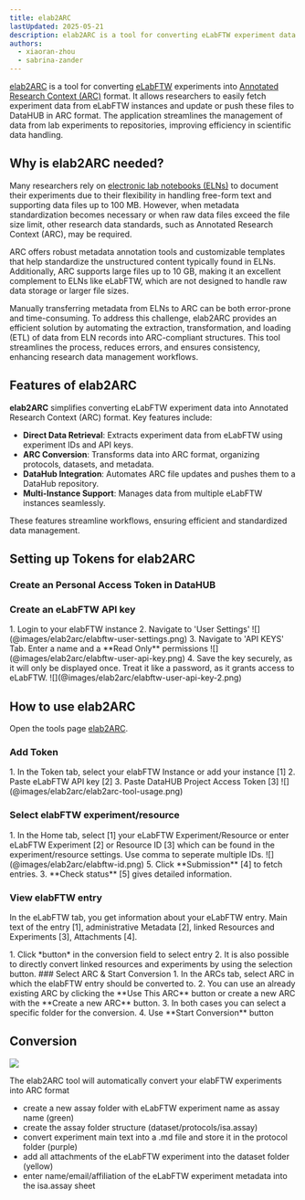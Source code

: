 ```yaml
---
title: elab2ARC
lastUpdated: 2025-05-21
description: elab2ARC is a tool for converting eLabFTW experiment data into ARC format.
authors: 
  - xiaoran-zhou
  - sabrina-zander
---
```



[elab2ARC](http://nfdi4plants.org/elab2arc) is a tool for converting [eLabFTW](https://www.elabftw.net/) experiments into [Annotated Research Context (ARC)](/nfdi4plants.knowledgebase/core-concepts/arc/) format. It allows researchers to easily fetch experiment data from eLabFTW instances and update or push these files to DataHUB in ARC format. The application streamlines the management of data from lab experiments to repositories, improving efficiency in scientific data handling.

## Why is elab2ARC needed?

Many researchers rely on [electronic lab notebooks (ELNs)](/nfdi4plants.knowledgebase/fundamentals/electronic-lab-notebooks/) to document their experiments due to their flexibility in handling free-form text and supporting data files up to 100 MB. However, when metadata standardization becomes necessary or when raw data files exceed the file size limit, other research data standards, such as Annotated Research Context (ARC), may be required.

ARC offers robust metadata annotation tools and customizable templates that help standardize the unstructured content typically found in ELNs. Additionally, ARC supports large files up to 10 GB, making it an excellent complement to ELNs like eLabFTW, which are not designed to handle raw data storage or larger file sizes.

Manually transferring metadata from ELNs to ARC can be both error-prone and time-consuming. To address this challenge, elab2ARC provides an efficient solution by automating the extraction, transformation, and loading (ETL) of data from ELN records into ARC-compliant structures. This tool streamlines the process, reduces errors, and ensures consistency, enhancing research data management workflows.

## Features of elab2ARC

**elab2ARC** simplifies converting eLabFTW experiment data into Annotated Research Context (ARC) format. Key features include:

- **Direct Data Retrieval**: Extracts experiment data from eLabFTW using experiment IDs and API keys.
- **ARC Conversion**: Transforms data into ARC format, organizing protocols, datasets, and metadata.
- **DataHub Integration**: Automates ARC file updates and pushes them to a DataHub repository.
- **Multi-Instance Support**: Manages data from multiple eLabFTW instances seamlessly.

These features streamline workflows, ensuring efficient and standardized data management.

## Setting up Tokens for elab2ARC


### Create an Personal Access Token in DataHUB


<DataHubPat />

### Create an eLabFTW API key

<Steps>
1. Login to your elabFTW instance 
2. Navigate to 'User Settings'  
    ![](@images/elab2arc/elabftw-user-settings.png)
3. Navigate to 'API KEYS' Tab. Enter a name and a **Read Only** permissions
    ![](@images/elab2arc/elabftw-user-api-key.png)
4. Save the key securely, as it will only be displayed once. Treat it like a password, as it grants access to eLabFTW.
    ![](@images/elab2arc/elabftw-user-api-key-2.png)

</Steps>

## How to use elab2ARC 

Open the tools page [elab2ARC](http://nfdi4plants.org/elab2arc). 

### Add Token

<Steps>
1. In the Token tab, select your elabFTW Instance or add your instance [1]
2. Paste eLabFTW API key [2]
3. Paste DataHUB Project Access Token [3]
    ![](@images/elab2arc/elab2arc-tool-usage.png)

</Steps>

### Select elabFTW experiment/resource

<Steps>
1. In the Home tab, select [1] your eLabFTW Experiment/Resource or enter eLabFTW Experiment [2] or Resource ID [3] which can be found in the experiment/resource settings. Use comma to seperate multiple IDs.  
    ![](@images/elab2arc/elabftw-id.png)
5. Click **Submission** [4] to fetch entries. 
3. **Check status** [5] gives detailed information. 

</Steps>

### View elabFTW entry
In the eLabFTW tab, you get information about your eLabFTW entry.
Main text of the entry [1], administrative Metadata [2], linked Resources and Experiments [3], Attachments [4].

<Steps>
1. Click *button* in the conversion field to select entry
2. It is also possible to directly convert linked resources and experiments by using the selection button. 

</Steps>
### Select ARC & Start Conversion

<Steps>
1. In the ARCs tab, select ARC in which the elabFTW entry should be converted to. 
2. You can use an already existing ARC by clicking the **Use This ARC** button or create a new ARC with the **Create a new ARC** button.
3. In both cases you can select a specific folder for the conversion. 
4. Use **Start Conversion** button

</Steps>

## Conversion 

![](@images/elab2arc/elab2arc-conversion.png)

The elab2ARC tool will automatically convert your elabFTW experiments into ARC format
- create a new assay folder with eLabFTW experiment name as assay name (green)
- create the assay folder structure (dataset/protocols/isa.assay)
- convert experiment main text into a .md file and store it in the protocol folder (purple)
- add all attachments of the eLabFTW experiment into the dataset folder (yellow)
- enter name/email/affiliation of the eLabFTW experiment metadata into the isa.assay sheet

